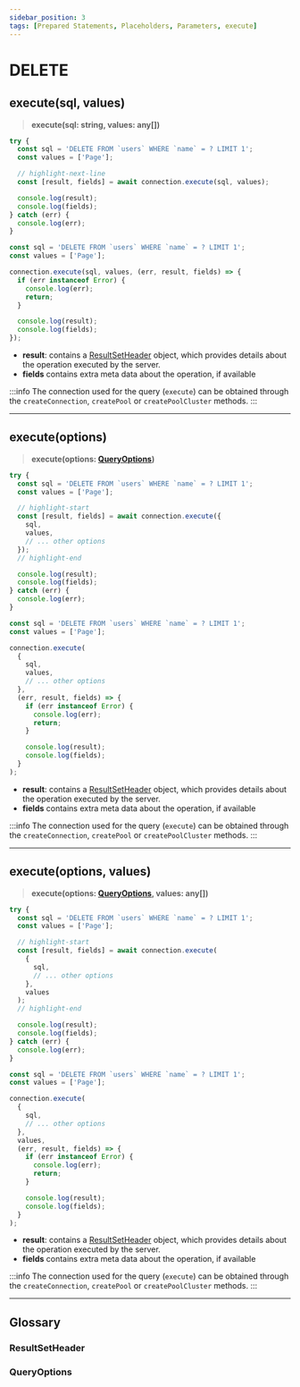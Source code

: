 ```yaml
---
sidebar_position: 3
tags: [Prepared Statements, Placeholders, Parameters, execute]
---
```



# DELETE

## execute(sql, values)

> **execute(sql: string, values: any[])**

<Tabs>
  <TabItem value='promise.js' default>

```js
try {
  const sql = 'DELETE FROM `users` WHERE `name` = ? LIMIT 1';
  const values = ['Page'];

  // highlight-next-line
  const [result, fields] = await connection.execute(sql, values);

  console.log(result);
  console.log(fields);
} catch (err) {
  console.log(err);
}
```

  </TabItem>
  <TabItem value='callback.js'>

```js
const sql = 'DELETE FROM `users` WHERE `name` = ? LIMIT 1';
const values = ['Page'];

connection.execute(sql, values, (err, result, fields) => {
  if (err instanceof Error) {
    console.log(err);
    return;
  }

  console.log(result);
  console.log(fields);
});
```

  </TabItem>
</Tabs>

- **result**: contains a [ResultSetHeader](#resultsetheader) object, which provides details about the operation executed by the server.
- **fields** contains extra meta data about the operation, if available

:::info
The connection used for the query (`execute`) can be obtained through the `createConnection`, `createPool` or `createPoolCluster` methods.
:::

<hr />

## execute(options)

> **execute(options: [QueryOptions](#queryoptions))**

<Tabs>
  <TabItem value='promise.js' default>

```js
try {
  const sql = 'DELETE FROM `users` WHERE `name` = ? LIMIT 1';
  const values = ['Page'];

  // highlight-start
  const [result, fields] = await connection.execute({
    sql,
    values,
    // ... other options
  });
  // highlight-end

  console.log(result);
  console.log(fields);
} catch (err) {
  console.log(err);
}
```

  </TabItem>
  <TabItem value='callback.js'>

```js
const sql = 'DELETE FROM `users` WHERE `name` = ? LIMIT 1';
const values = ['Page'];

connection.execute(
  {
    sql,
    values,
    // ... other options
  },
  (err, result, fields) => {
    if (err instanceof Error) {
      console.log(err);
      return;
    }

    console.log(result);
    console.log(fields);
  }
);
```

  </TabItem>
</Tabs>

- **result**: contains a [ResultSetHeader](#resultsetheader) object, which provides details about the operation executed by the server.
- **fields** contains extra meta data about the operation, if available

:::info
The connection used for the query (`execute`) can be obtained through the `createConnection`, `createPool` or `createPoolCluster` methods.
:::

<hr />

## execute(options, values)

> **execute(options: [QueryOptions](#queryoptions), values: any[])**

<Tabs>
  <TabItem value='promise.js' default>

```js
try {
  const sql = 'DELETE FROM `users` WHERE `name` = ? LIMIT 1';
  const values = ['Page'];

  // highlight-start
  const [result, fields] = await connection.execute(
    {
      sql,
      // ... other options
    },
    values
  );
  // highlight-end

  console.log(result);
  console.log(fields);
} catch (err) {
  console.log(err);
}
```

  </TabItem>
  <TabItem value='callback.js'>

```js
const sql = 'DELETE FROM `users` WHERE `name` = ? LIMIT 1';
const values = ['Page'];

connection.execute(
  {
    sql,
    // ... other options
  },
  values,
  (err, result, fields) => {
    if (err instanceof Error) {
      console.log(err);
      return;
    }

    console.log(result);
    console.log(fields);
  }
);
```

  </TabItem>
</Tabs>

- **result**: contains a [ResultSetHeader](#resultsetheader) object, which provides details about the operation executed by the server.
- **fields** contains extra meta data about the operation, if available

:::info
The connection used for the query (`execute`) can be obtained through the `createConnection`, `createPool` or `createPoolCluster` methods.
:::

<hr />

## Glossary

### ResultSetHeader

<FAQ title='ResultSetHeader Specification'>
  <ExternalCodeEmbed
    language='ts'
    url='https://raw.githubusercontent.com/sidorares/node-mysql2/master/typings/mysql/lib/protocol/packets/ResultSetHeader.d.ts'
    extractMethod='ResultSetHeader'
    methodType='interface'
  />
</FAQ>

### QueryOptions

<FAQ title='QueryOptions Specification'>
  <ExternalCodeEmbed
    language='ts'
    url='https://raw.githubusercontent.com/sidorares/node-mysql2/master/typings/mysql/lib/protocol/sequences/Query.d.ts'
    extractMethod='QueryOptions'
    methodType='interface'
  />
</FAQ>
